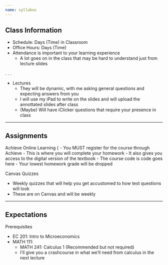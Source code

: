 ```yaml
---
name: syllabus 
---
```


## Class Information

- Schedule: Days (Time) in Classroom
- Office Hours: Days (Time)
- [Attendance]{.hii .big} is important to your learning experience
    - A lot goes on in the class that may be hard to understand just from lecture slides

. . .

- [Lectures]{.hi}
    - They will be dynamic, with me asking general questions and expecting answers from you
    - I will use my iPad to write on the slides and will upload the annottated slides after class
    - (Maybe) Will have iClicker questions that require your presence in class

--- 

## Assignments

[Achieve Online Learning]{.hi}
{
- You [MUST]{.h} register for the course through Achieve
- This is where you will complete your homework 
- It also gives you access to the digital version of the textbook
- The course code is [code goes here]{.hp}
- Your lowest homework grade will be dropped

[Canvas Quizzes]{.hi}

- Weekly quizzes that will help you get accustomed to how test questions will look
- These are on Canvas and will be weekly 

---

## Expectations

[Prerequisites]{.hi}

- EC 201: Intro to Microeconomics
- MATH 111: 
    - MATH 241: Calculus 1 (Recommended but not required)
    - I'll give you a crashcourse in what we'll need from calculus in the next lecture

 